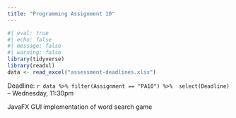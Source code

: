 ```yaml
---
title: "Programming Assignment 10"
---
```



```r
#| eval: true
#| echo: false
#| message: false
#| warning: false
library(tidyverse)
library(readxl)
data <- read_excel("assessment-deadlines.xlsx")
```


Deadline: `r data %>% filter(Assignment == "PA10") %>%  select(Deadline)` -- Wednesday, 11:30pm

JavaFX GUI implementation of word search game